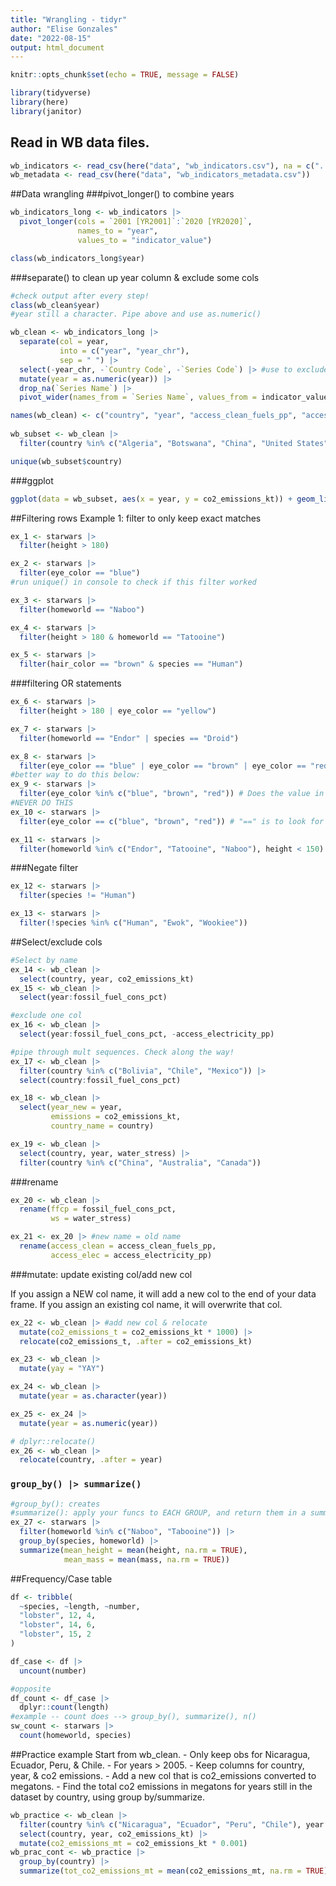```yaml
---
title: "Wrangling - tidyr"
author: "Elise Gonzales"
date: "2022-08-15"
output: html_document
---
```


```r
knitr::opts_chunk$set(echo = TRUE, message = FALSE)

library(tidyverse)
library(here)
library(janitor)
```

## Read in WB data files.
```r
wb_indicators <- read_csv(here("data", "wb_indicators.csv"), na = c("..", "")) #converts .. to true "NA"
wb_metadata <- read_csv(here("data", "wb_indicators_metadata.csv"))
```

##Data wrangling
###pivot_longer() to combine years
```r
wb_indicators_long <- wb_indicators |> 
  pivot_longer(cols = `2001 [YR2001]`:`2020 [YR2020]`,
               names_to = "year",
               values_to = "indicator_value")

class(wb_indicators_long$year)
```

###separate() to clean up year column & exclude some cols
```r
#check output after every step!
class(wb_clean$year)
#year still a character. Pipe above and use as.numeric()

wb_clean <- wb_indicators_long |> 
  separate(col = year,
           into = c("year", "year_chr"),
           sep = " ") |> 
  select(-year_chr, -`Country Code`, -`Series Code`) |> #use to exclude some cols 
  mutate(year = as.numeric(year)) |> 
  drop_na(`Series Name`) |> 
  pivot_wider(names_from = `Series Name`, values_from = indicator_value)

names(wb_clean) <- c("country", "year", "access_clean_fuels_pp", "access_electricity_pp", "co2_emissions_kt", "fossil_fuel_cons_pct", "water_stress")
  
wb_subset <- wb_clean |> 
  filter(country %in% c("Algeria", "Botswana", "China", "United States"))

unique(wb_subset$country)
```

###ggplot
```r
ggplot(data = wb_subset, aes(x = year, y = co2_emissions_kt)) + geom_line(aes(color = country))  + facet_wrap(~country)
```

##Filtering rows
Example 1: filter to only keep exact matches
```r
ex_1 <- starwars |> 
  filter(height > 180)
```

```r
ex_2 <- starwars |> 
  filter(eye_color == "blue")
#run unique() in console to check if this filter worked
```

```r
ex_3 <- starwars |> 
  filter(homeworld == "Naboo")
```

```r
ex_4 <- starwars |> 
  filter(height > 180 & homeworld == "Tatooine")
```

```r
ex_5 <- starwars |> 
  filter(hair_color == "brown" & species == "Human")
```

###filtering OR statements
```r
ex_6 <- starwars |> 
  filter(height > 180 | eye_color == "yellow")
```

```r
ex_7 <- starwars |> 
  filter(homeworld == "Endor" | species == "Droid")
```

```r
ex_8 <- starwars |> 
  filter(eye_color == "blue" | eye_color == "brown" | eye_color == "red")
#better way to do this below:
ex_9 <- starwars |> 
  filter(eye_color %in% c("blue", "brown", "red")) # Does the value in this row match blue or brown or red. Then goes to next line and asks the same question. "==" would apply question: does row one match blue, does row 2 match brown, does row 3 match red. and it'll keep recycling. instead of asking for each color for EACH row.
#NEVER DO THIS
ex_10 <- starwars |> 
  filter(eye_color == c("blue", "brown", "red")) # "==" is to look for SINGLE, EXACT MATCH
```

```r
ex_11 <- starwars |> 
  filter(homeworld %in% c("Endor", "Tatooine", "Naboo"), height < 150) #can use "," or "and"
```

###Negate filter
```r
ex_12 <- starwars |> 
  filter(species != "Human")

ex_13 <- starwars |> 
  filter(!species %in% c("Human", "Ewok", "Wookiee"))
```

##Select/exclude cols
```r
#Select by name
ex_14 <- wb_clean |> 
  select(country, year, co2_emissions_kt)
ex_15 <- wb_clean |> 
  select(year:fossil_fuel_cons_pct)

#exclude one col
ex_16 <- wb_clean |> 
  select(year:fossil_fuel_cons_pct, -access_electricity_pp)
```

```r
#pipe through mult sequences. Check along the way!
ex_17 <- wb_clean |> 
  filter(country %in% c("Bolivia", "Chile", "Mexico")) |> 
  select(country:fossil_fuel_cons_pct)
```

```r
ex_18 <- wb_clean |> 
  select(year_new = year,
         emissions = co2_emissions_kt,
         country_name = country)
```

```r
ex_19 <- wb_clean |> 
  select(country, year, water_stress) |> 
  filter(country %in% c("China", "Australia", "Canada"))
```

###rename
```r
ex_20 <- wb_clean |> 
  rename(ffcp = fossil_fuel_cons_pct,
         ws = water_stress)

ex_21 <- ex_20 |> #new name = old name
  rename(access_clean = access_clean_fuels_pp,
         access_elec = access_electricity_pp)
```

###mutate: update existing col/add new col

If you assign a NEW col name, it will add a new col to the end of your data frame. If you assign an existing col name, it will overwrite that col.
```r
ex_22 <- wb_clean |> #add new col & relocate
  mutate(co2_emissions_t = co2_emissions_kt * 1000) |> 
  relocate(co2_emissions_t, .after = co2_emissions_kt)

ex_23 <- wb_clean |> 
  mutate(yay = "YAY")

ex_24 <- wb_clean |> 
  mutate(year = as.character(year))

ex_25 <- ex_24 |> 
  mutate(year = as.numeric(year))

# dplyr::relocate()
ex_26 <- wb_clean |> 
  relocate(country, .after = year)
```

### `group_by() |> summarize()`
```r
#group_by(): creates 
#summarize(): apply your funcs to EACH GROUP, and return them in a summary table
ex_27 <- starwars |> 
  filter(homeworld %in% c("Naboo", "Tabooine")) |> 
  group_by(species, homeworld) |> 
  summarize(mean_height = mean(height, na.rm = TRUE),
            mean_mass = mean(mass, na.rm = TRUE))
```

##Frequency/Case table
```r
df <- tribble(
  ~species, ~length, ~number,
  "lobster", 12, 4,
  "lobster", 14, 6,
  "lobster", 15, 2
)

df_case <- df |> 
  uncount(number)

#opposite 
df_count <- df_case |> 
  dplyr::count(length)
#example -- count does --> group_by(), summarize(), n()
sw_count <- starwars |> 
  count(homeworld, species)
```

##Practice example
Start from wb_clean. 
- Only keep obs for Nicaragua, Ecuador, Peru, & Chile. 
- For years > 2005. 
- Keep columns for country, year, & co2 emissions. 
- Add a new col that is co2_emissions converted to megatons.
- Find the total co2 emissions in megatons for years still in the dataset by country, using group by/summarize.
```r
wb_practice <- wb_clean |> 
  filter(country %in% c("Nicaragua", "Ecuador", "Peru", "Chile"), year > 2005) |>
  select(country, year, co2_emissions_kt) |> 
  mutate(co2_emissions_mt = co2_emissions_kt * 0.001) 
wb_prac_cont <- wb_practice |> 
  group_by(country) |> 
  summarize(tot_co2_emissions_mt = mean(co2_emissions_mt, na.rm = TRUE))
  
```

